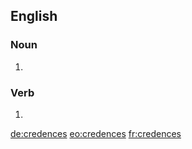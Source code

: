 ==English==

===Noun===
{{head|en|noun plural form}}

# {{plural of|credence|lang=en}}

===Verb===
{{head|en|verb form}}

# {{en-third-person singular of|credence}}

[[de:credences]]
[[eo:credences]]
[[fr:credences]]